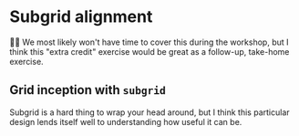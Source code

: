 # Subgrid alignment

👨‍💼 We most likely won't have time to cover this during the workshop, but I think this "extra credit" exercise would be great as a follow-up, take-home exercise.

## Grid inception with `subgrid`

Subgrid is a hard thing to wrap your head around, but I think this particular design lends itself well to understanding how useful it can be.
